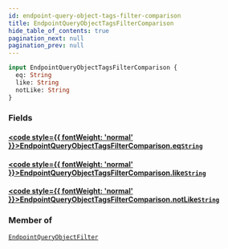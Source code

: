 ```yaml
---
id: endpoint-query-object-tags-filter-comparison
title: EndpointQueryObjectTagsFilterComparison
hide_table_of_contents: true
pagination_next: null
pagination_prev: null
---
```








 

```graphql
input EndpointQueryObjectTagsFilterComparison {
  eq: String
  like: String
  notLike: String
}
```


### Fields

#### [<code style={{ fontWeight: 'normal' }}>EndpointQueryObjectTagsFilterComparison.<b>eq</b></code>](#)<Bullet />[`String`](/graphql/scalars/string) <Badge class="secondary" text="scalar"/>
> 
> 

#### [<code style={{ fontWeight: 'normal' }}>EndpointQueryObjectTagsFilterComparison.<b>like</b></code>](#)<Bullet />[`String`](/graphql/scalars/string) <Badge class="secondary" text="scalar"/>
> 
> 

#### [<code style={{ fontWeight: 'normal' }}>EndpointQueryObjectTagsFilterComparison.<b>notLike</b></code>](#)<Bullet />[`String`](/graphql/scalars/string) <Badge class="secondary" text="scalar"/>
> 
> 



### Member of

[`EndpointQueryObjectFilter`](/graphql/inputs/endpoint-query-object-filter)  <Badge className="secondary" text="input"/>



